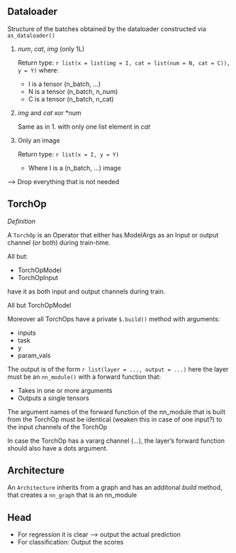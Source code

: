 ## Dataloader

Structure of the batches obtained by the dataloader constructed via `as_dataloader()`

1. *num*, *cat*, *img* (only 1L)

   Return type: `r list(x = list(img = I, cat = list(num = N, cat = C)), y = Y)`
   where:

    * I is a tensor (n_batch, ...)
    * N is a tensor (n_batch, n_num)
    * C is a tensor (n_batch, n_cat)

2. *img* and *cat* xor *num

   Same as in 1. with only one list element in *cat*

3. Only an image

   Return type: `r list(x = I, y = Y)`

    * Where I  is a (n_batch, ...) image

  --> Drop everything that is not needed


## TorchOp

*Definition*

A `TorchOp` is an Operator that either has ModelArgs as an Input or output channel (or both)
during train-time.

All but:

  * TorchOpModel
  * TorchOpInput

have it as both input and output channels during train.

All but TorchOpModel



Moreover all TorchOps have a private `$.build()` method with arguments:

  * inputs
  * task
  * y
  * param_vals

The output is of the form `r list(layer = ..., output = ...)`
here the layer must be an `nn_module()` with a forward function that:

  * Takes in one or more arguments
  * Outputs a single tensors

The argument names of the forward function of the nn_module that is built from the TorchOp must
be identical (weaken this in case of one input?) to the input channels of the TorchOp

In case the TorchOp has a vararg channel (...), the layer's forward function
should also have a dots argument.


## Architecture

An `Architecture` inherits from a graph and has an additonal *build*  method, that creates a
`nn_graph` that is an nn_module


## Head

* For regression it is clear --> output the actual prediction
* For classification: Output the scores


